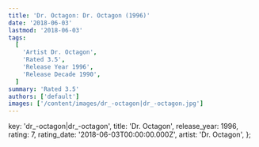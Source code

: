 ```yaml
---
title: 'Dr. Octagon: Dr. Octagon (1996)'
date: '2018-06-03'
lastmod: '2018-06-03'
tags:
  [
    'Artist Dr. Octagon',
    'Rated 3.5',
    'Release Year 1996',
    'Release Decade 1990',
  ]
summary: 'Rated 3.5'
authors: ['default']
images: ['/content/images/dr_-octagon|dr_-octagon.jpg']
---
```


  key: 'dr_-octagon|dr_-octagon',
  title: 'Dr. Octagon',
  release_year: 1996,
  rating: 7,
  rating_date: '2018-06-03T00:00:00.000Z',
  artist: 'Dr. Octagon',
};

<MusicRating data={data} />

